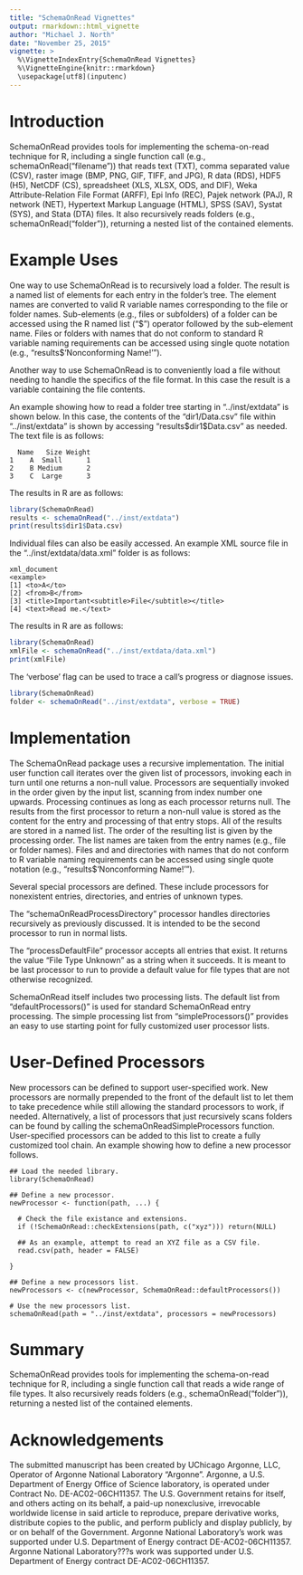 ```yaml
---
title: "SchemaOnRead Vignettes"
output: rmarkdown::html_vignette
author: "Michael J. North"
date: "November 25, 2015"
vignette: >
  %\VignetteIndexEntry{SchemaOnRead Vignettes}
  %\VignetteEngine{knitr::rmarkdown}
  \usepackage[utf8](inputenc)
---
```

# Introduction
SchemaOnRead provides tools for implementing the schema-on-read technique for R, including a single function call (e.g., schemaOnRead("filename")) that reads text (TXT), comma separated value (CSV), raster image (BMP, PNG, GIF, TIFF, and JPG), R data (RDS), HDF5 (H5), NetCDF (CS), spreadsheet (XLS, XLSX, ODS, and DIF), Weka Attribute-Relation File Format (ARFF), Epi Info (REC), Pajek network (PAJ), R network (NET), Hypertext Markup Language (HTML), SPSS (SAV), Systat (SYS), and Stata (DTA) files. It also recursively reads folders (e.g., schemaOnRead("folder")), returning a nested list of the contained elements.

# Example Uses
One way to use SchemaOnRead is to recursively load a folder. The result is a named list of elements for each entry in the folder's tree. The element names are converted to valid R variable names corresponding to the file or folder names. Sub-elements (e.g., files or subfolders) of a folder can be accessed using the R named list ("\$") operator followed by the sub-element name. Files or folders with names that do not conform to standard
R variable naming requirements can be accessed using single quote notation (e.g.,
"results$'Nonconforming Name!'").

Another way to use SchemaOnRead is to conveniently load a file without needing to handle the specifics of the file format. In this case the result is a variable containing the file contents.

An example showing how to read a folder tree starting in "../inst/extdata" is shown below. In this case, the contents of the "dir1/Data.csv" file within "../inst/extdata" is shown by accessing "results\$dir1\$Data.csv" as needed. The text file is as follows:

```
  Name   Size Weight
1    A  Small      1
2    B Medium      2
3    C  Large      3
```

The results in R are as follows:

```r
library(SchemaOnRead)
results <- schemaOnRead("../inst/extdata")
print(results$dir1$Data.csv)
```

Individual files can also be easily accessed. An example XML source file in the "../inst/extdata/data.xml" folder is as follows:

```
{xml_document}
<example>
[1] <to>A</to>
[2] <from>B</from>
[3] <title>Important<subtitle>File</subtitle></title>
[4] <text>Read me.</text>
```

The results in R are as follows:

```r
library(SchemaOnRead)
xmlFile <- schemaOnRead("../inst/extdata/data.xml")
print(xmlFile)
```

The 'verbose' flag can be used to trace a call's progress or diagnose issues.

```r
library(SchemaOnRead)
folder <- schemaOnRead("../inst/extdata", verbose = TRUE)
```

# Implementation
The SchemaOnRead package uses a recursive implementation. The initial user function call
iterates over the given list of processors, invoking each in turn until one returns a non-null value.
Processors are sequentially invoked in the order given by the input list, scanning from
index number one upwards. Processing continues as long as each processor returns null. The
results from the first processor to return a non-null value is stored as the
content for the entry and processing of that entry stops. All of the results
are stored in a named list. The order of the resulting list is given by the
processing order. The list names are taken from the entry names (e.g., file or
folder names). Files and and directories with names that do not conform to
R variable naming requirements can be accessed using single quote notation (e.g.,
"results$'Nonconforming Name!'").

Several special processors are defined. These include processors for nonexistent
entries, directories, and entries of unknown types.

The "schemaOnReadProcessDirectory" processor handles directories recursively as
previously discussed. It is intended to be the second processor to run in
normal lists.

The "processDefaultFile" processor accepts all entries that
exist. It returns the value "File Type Unknown" as a string when it succeeds.
It is meant to be last processor to run to provide a default value for file
types that are not otherwise recognized.

SchemaOnRead itself includes two processing lists.
The default list from "defaultProcessors()"
is used for standard SchemaOnRead entry
processing. The simple processing list from "simpleProcessors()"
provides an easy to use starting point for fully customized user
processor lists.

# User-Defined Processors
New processors can be defined to support user-specified work.
New processors are normally prepended to the front of the default list to
let them to take precedence while still allowing the standard processors to
work, if needed. Alternatively, a list of processors that just recursively
scans folders can be found by calling the schemaOnReadSimpleProcessors
function. User-specified processors can be added to this list to create a
fully customized tool chain. An example showing how to define a new processor follows.

```
## Load the needed library.
library(SchemaOnRead)

## Define a new processor.
newProcessor <- function(path, ...) {

  # Check the file existance and extensions.
  if (!SchemaOnRead::checkExtensions(path, c("xyz"))) return(NULL)

  ## As an example, attempt to read an XYZ file as a CSV file.
  read.csv(path, header = FALSE)

}

## Define a new processors list.
newProcessors <- c(newProcessor, SchemaOnRead::defaultProcessors())

# Use the new processors list.
schemaOnRead(path = "../inst/extdata", processors = newProcessors)
```

# Summary
SchemaOnRead provides tools for implementing the schema-on-read technique for R, including a single function call that reads a wide range of file types. It also recursively reads folders (e.g., schemaOnRead("folder")), returning a nested list of the contained elements.

# Acknowledgements
The submitted manuscript has been created by UChicago Argonne, LLC, Operator of Argonne National Laboratory "Argonne". Argonne, a U.S. Department of Energy Office of Science laboratory, is operated under Contract No. DE-AC02-06CH11357. The U.S. Government retains for itself, and others acting on its behalf, a paid-up nonexclusive, irrevocable worldwide license in said article to reproduce, prepare derivative works, distribute copies to the public, and perform publicly and display publicly, by or on behalf of the Government. Argonne National Laboratory's work was supported under U.S. Department of Energy contract DE-AC02-06CH11357. Argonne National Laboratory???s work was supported under U.S. Department of Energy contract DE-AC02-06CH11357.
